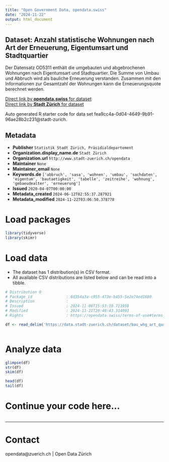 ```yaml
---
title: "Open Government Data, opendata.swiss"
date: "2024-11-22"
output: html_document
---
```


## Dataset: Anzahl statistische Wohnungen nach Art der Erneuerung, Eigentumsart und Stadtquartier

Der Datensatz OD5311 enthält die umgebauten und abgebrochenen Wohnungen nach Eigentumsart und Stadtquartier. Die Summe von Umbau und Abbruch wird als bauliche Erneuerung verstanden. Zusammen mit den Informationen zur Gesamtzahl der Wohnungen kann die Erneuerungsquote berechnet werden.

[Direct link by **opendata.swiss** for dataset](https://opendata.swiss/de/dataset/anzahl-statistische-wohnungen-nach-art-der-erneuerung-eigentumsart-und-stadtquartier)<br>
[Direct link by **Stadt Zürich** for dataset](https://data.stadt-zuerich.ch/dataset/bau_whg_art_quartier_eigentumsart_seit1993_od5312)

Auto generated R starter code for data set fea9cc4a-0d04-4649-9b91-96ae28b2c231@stadt-zurich.

## Metadata

- **Publisher** `Statistik Stadt Zürich, Präsidialdepartement`
- **Organization.display_name.de** `Stadt Zürich`
- **Organization.url** `http://www.stadt-zuerich.ch/opendata`
- **Maintainer** `None`
- **Maintainer_email** `None`
- **Keywords.de** `['abbruch', 'sasa', 'wohnen', 'umbau', 'sachdaten', 'eigentum', 'bautaetigkeit', 'tabelle', 'zeitreihe', 'wohnung', 'gebaeudealter', 'erneuerung']`
- **Issued** `2020-04-07T00:00:00`
- **Metadata_created** `2024-06-12T02:55:37.287921`
- **Metadata_modified** `2024-11-22T03:06:50.378778`


# Load packages

```r

library(tidyverse)
library(skimr)

```

# Load data

-   The dataset has 1 distribution(s) in CSV format.
-   All available CSV distributions are listed below and can be read into a tibble.

```r

# Distribution 0
# Package_id               : 6d354a3a-c955-473e-b455-5e2e74ed1680
# Description              : 
# Issued                   : 2024-11-06T15:53:10.711959
# Modified                 : 2024-11-21T20:48:43.314093
# Rights                   : https://opendata.swiss/terms-of-use#terms_open

df <- read_delim('https://data.stadt-zuerich.ch/dataset/bau_whg_art_quartier_eigentumsart_seit1993_od5312/download/BAU531OD5312.csv')



```

# Analyze data

```r

glimpse(df)
str(df)
skim(df)

head(df)
tail(df)

```

# Continue your code here...

```r

```

------------------------------------------------------------------------

# Contact

opendata@zuerich.ch | Open Data Zürich
